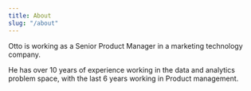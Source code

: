 ```yaml
---
title: About
slug: "/about"
---
```


Otto is working as a Senior Product Manager in a marketing technology company.

He has over 10 years of experience working in the data and analytics problem space, with the last 6 years working in Product management.